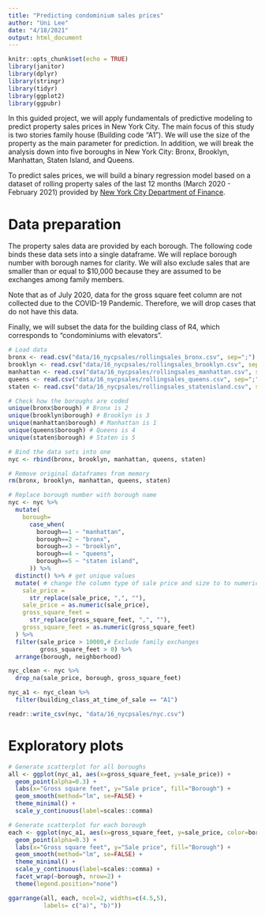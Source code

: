 ```yaml
---
title: "Predicting condominium sales prices"
author: "Uni Lee"
date: "4/18/2021"
output: html_document
---
```


```r
knitr::opts_chunk$set(echo = TRUE)
library(janitor)
library(dplyr)
library(stringr)
library(tidyr)
library(ggplot2)
library(ggpubr)
```

In this guided project, we will apply fundamentals of predictive modeling to predict property sales prices in New York City. The main focus of this study is two stories family house (Building code "A1"). We will use the size of the property as the main parameter for prediction. In addition, we will break the analysis down into five boroughs in New York City: Bronx, Brooklyn, Manhattan, Staten Island, and Queens. 

To predict sales prices, we will build a binary regression model based on a dataset of rolling property sales of the last 12 months (March 2020 - February 2021) provided by [New York City Department of Finance](https://www1.nyc.gov/site/finance/taxes/property-rolling-sales-data.page). 

# Data preparation 

The property sales data are provided by each borough. The following code binds these data sets into a single dataframe. We will replace borough number with borough names for clarity. We will also exclude sales that are smaller than or equal to $10,000 because they are assumed to be exchanges among family members. 

Note that as of July 2020, data for the gross square feet column are not collected due to the COVID-19 Pandemic. Therefore, we will drop cases that do not have this data. 

Finally, we will subset the data for the building class of R4, which corresponds to "condominiums with elevators".  

```r
# Load data 
bronx <- read.csv("data/16_nycpsales/rollingsales_bronx.csv", sep=";") %>% clean_names()
brooklyn <- read.csv("data/16_nycpsales/rollingsales_brooklyn.csv", sep=";") %>% clean_names()
manhattan <- read.csv("data/16_nycpsales/rollingsales_manhattan.csv", sep=";") %>% clean_names()
queens <- read.csv("data/16_nycpsales/rollingsales_queens.csv", sep=";") %>% clean_names()
staten <- read.csv("data/16_nycpsales/rollingsales_statenisland.csv", sep=";") %>% clean_names()

# Check how the boroughs are coded 
unique(bronx$borough) # Bronx is 2
unique(brooklyn$borough) # Brooklyn is 3
unique(manhattan$borough) # Manhattan is 1
unique(queens$borough) # Queens is 4
unique(staten$borough) # Staten is 5

# Bind the data sets into one
nyc <- rbind(bronx, brooklyn, manhattan, queens, staten)

# Remove original dataframes from memory
rm(bronx, brooklyn, manhattan, queens, staten)

# Replace borough number with borough name
nyc <- nyc %>% 
  mutate(
    borough=
      case_when(
        borough==1 ~ "manhattan",
        borough==2 ~ "bronx",
        borough==3 ~ "brooklyn",
        borough==4 ~ "queens",
        borough==5 ~ "staten island",
      )) %>% 
  distinct() %>% # get unique values
  mutate( # change the column type of sale price and size to to numeric
    sale_price = 
      str_replace(sale_price, ",", ""), 
    sale_price = as.numeric(sale_price),
    gross_square_feet = 
      str_replace(gross_square_feet, ",", ""),
    gross_square_feet = as.numeric(gross_square_feet)
  ) %>%
  filter(sale_price > 10000,# Exclude family exchanges
         gross_square_feet > 0) %>%
  arrange(borough, neighborhood) 

nyc_clean <- nyc %>%
  drop_na(sale_price, borough, gross_square_feet)

nyc_a1 <- nyc_clean %>% 
  filter(building_class_at_time_of_sale == "A1")

readr::write_csv(nyc, "data/16_nycpsales/nyc.csv")
```

# Exploratory plots


```r
# Generate scatterplot for all boroughs
all <- ggplot(nyc_a1, aes(x=gross_square_feet, y=sale_price)) + 
  geom_point(alpha=0.3) +
  labs(x="Gross square feet", y="Sale price", fill="Borough") + 
  geom_smooth(method="lm", se=FALSE) +
  theme_minimal() +
  scale_y_continuous(label=scales::comma) 

# Generate scatterplot for each borough
each <- ggplot(nyc_a1, aes(x=gross_square_feet, y=sale_price, color=borough)) + 
  geom_point(alpha=0.3) +
  labs(x="Gross square feet", y="Sale price", fill="Borough") +
  geom_smooth(method="lm", se=FALSE) +
  theme_minimal() +
  scale_y_continuous(label=scales::comma) +
  facet_wrap(~borough, nrow=2) +
  theme(legend.position="none")

ggarrange(all, each, ncol=2, widths=c(4.5,5),
          labels= c("a)", "b)"))
```
 


